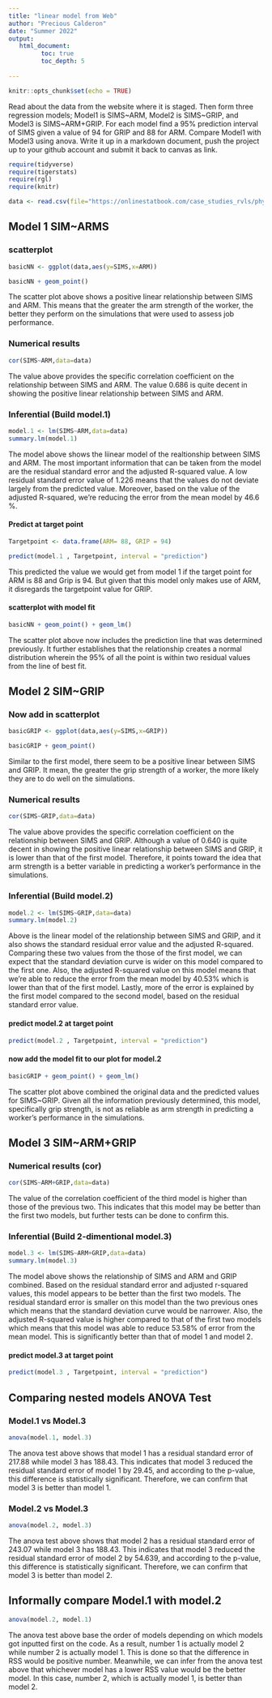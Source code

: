 ```yaml
---
title: "linear model from Web"
author: "Precious Calderon"
date: "Summer 2022"
output:
   html_document:
         toc: true
         toc_depth: 5
        
---
```


```r
knitr::opts_chunk$set(echo = TRUE)
```

Read about the data from the website where it is staged.  Then form three regression models; Model1 is SIMS~ARM, Model2 is SIMS~GRIP, and Model3 is SIMS~ARM+GRIP. For each model find a 95% prediction interval of SIMS given a value of 94  for GRIP and 88 for ARM. Compare Model1 with Model3 using anova. Write it up in a markdown document, push the project up to your github account and submit it back to canvas as link. 

 


```r
require(tidyverse)
require(tigerstats)
require(rgl)
require(knitr)

```

```r
data <- read.csv(file="https://onlinestatbook.com/case_studies_rvls/physical_strength/data.txt",sep="",header=TRUE)  

```

## Model 1 SIM~ARMS

### scatterplot

```r
basicNN <- ggplot(data,aes(y=SIMS,x=ARM))
```

```r
basicNN + geom_point()
```

The scatter plot above shows a positive linear relationship between SIMS and ARM. This means that the greater the arm strength of the worker, the better they perform on the simulations that were used to assess job performance.  

### Numerical results

```r
cor(SIMS~ARM,data=data)
```

The value above provides the specific correlation coefficient on the relationship between SIMS and ARM. The value 0.686 is quite decent in showing the positive linear relationship between SIMS and ARM. 

### Inferential  (Build model.1)

```r
model.1 <- lm(SIMS~ARM,data=data)
summary.lm(model.1)
```

The model above shows the liinear model of the realtionship between SIMS and ARM. The most important information that can be taken from the model are the residual standard error and the adjusted R-squared value. A low residual standard error value of 1.226 means that the values do not deviate largely from the predicted value. Moreover, based on the value of the adjusted R-squared, we're reducing the error from the mean model by 46.6 %. 

#### Predict at target point

```r
Targetpoint <- data.frame(ARM= 88, GRIP = 94)
```


```r
predict(model.1 , Targetpoint, interval = "prediction")
```

This predicted the value we would get from model 1 if the target point for ARM is 88 and Grip is 94. But given that this model only makes use of ARM, it disregards the targetpoint value for GRIP. 

#### scatterplot with model fit

```r
basicNN + geom_point() + geom_lm()
```

The scatter plot above now includes the prediction line that was determined previously. It further establishes that the relationship creates a normal distribution wherein the 95% of all the point is within two residual values from the line of best fit.      



## Model 2 SIM~GRIP

### Now add in scatterplot

```r
basicGRIP <- ggplot(data,aes(y=SIMS,x=GRIP))
```

```r
basicGRIP + geom_point()
```

Similar to the first model, there seem to be a positive linear between SIMS and GRIP. It mean, the greater the grip strength of a worker, the more likely they are to do well on the simulations. 

### Numerical results 

```r
cor(SIMS~GRIP,data=data)
```
The value above provides the specific correlation coefficient on the relationship between SIMS and GRIP. Although a value of 0.640 is quite decent in showing the positive linear relationship between SIMS and GRIP, it is lower than that of the first model. Therefore, it points toward the idea that arm strength is a better variable in predicting a worker's performance in the simulations. 

### Inferential  (Build model.2)

```r
model.2 <- lm(SIMS~GRIP,data=data)
summary.lm(model.2)
```

Above is the linear model of the relationship between SIMS and GRIP, and it also shows the standard residual error value and the adjusted R-squared. Comparing these two values from the those of the first model, we can expect that the standard deviation curve is wider on this model compared to the first one. Also, the adjusted R-squared value on this model means that we're able to reduce the error from the mean model by 40.53% which is lower than that of the first model. Lastly, more of the error is explained by the first model compared to the second model, based on the residual standard error value.  

#### predict model.2 at target point

```r
predict(model.2 , Targetpoint, interval = "prediction")
```



#### now add the model fit to our plot for model.2

```r
basicGRIP + geom_point() + geom_lm()  
```

The scatter plot above combined the original data and the predicted values for SIMS~GRIP. Given all the information previously determined, this model, specifically grip strength, is not as reliable as arm strength in predicting a worker's performance in the simulations. 

## Model 3 SIM~ARM+GRIP


### Numerical results (cor)

```r
cor(SIMS~ARM+GRIP,data=data)
```
The value of the correlation coefficient of the third model is higher than those of the previous two. This indicates that this model may be better than the first two models, but further tests can be done to confirm this. 
  
### Inferential  (Build 2-dimentional model.3)

```r
model.3 <- lm(SIMS~ARM+GRIP,data=data)
summary.lm(model.3)
```

The model above shows the relationship of SIMS and ARM and GRIP combined. Based on the residual standard error and adjusted r-squared values, this model appears to be better than the first two models. The residual standard error is smaller on this model than the two previous ones which means that the standard deviation curve would be narrower. Also, the adjusted R-squared value is higher compared to that of the first two models which means that this model was able to reduce 53.58% of error from the mean model. This is significantly better than that of model 1 and model 2. 

#### predict model.3 at target point

```r
predict(model.3 , Targetpoint, interval = "prediction")
```


## Comparing nested models ANOVA Test

### Model.1 vs Model.3

```r
anova(model.1, model.3)
```
The anova test above shows that model 1 has a residual standard error of 217.88 while model 3 has 188.43. This indicates that model 3 reduced the residual standard error of model 1 by 29.45, and according to the p-value, this difference is statistically significant. Therefore, we can confirm that model 3 is better than model 1. 


### Model.2 vs Model.3

```r
anova(model.2, model.3)
```

The anova test above shows that model 2 has a residual standard error of 243.07 while model 3 has 188.43. This indicates that model 3 reduced the residual standard error of model 2 by 54.639, and according to the p-value, this difference is statistically significant. Therefore, we can confirm that model 3 is better than model 2. 

## Informally compare Model.1 with model.2

```r
anova(model.2, model.1)
```

The anova test above base the order of models depending on which models got inputted first on the code. As a result, number 1 is actually model 2 while number 2 is actually model 1. This is done so that the difference in RSS would be positive number. Meanwhile, we can infer from the anova test above that whichever model has a lower RSS value would be the better model. In this case, number 2, which is actually model 1, is better than model 2. 

